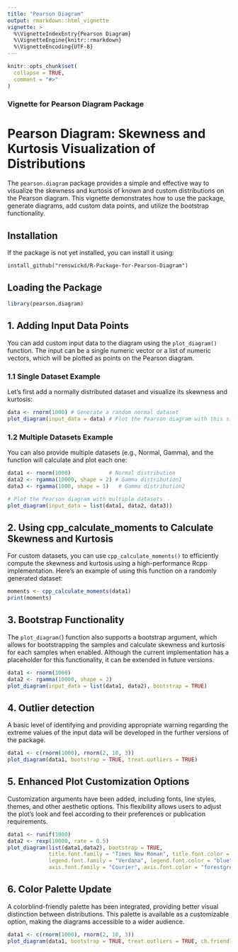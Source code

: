 ```yaml
---
title: "Pearson Diagram"
output: rmarkdown::html_vignette
vignette: >
  %\VignetteIndexEntry{Pearson Diagram}
  %\VignetteEngine{knitr::rmarkdown}
  %\VignetteEncoding{UTF-8}
---
```


```r
knitr::opts_chunk$set(
  collapse = TRUE,
  comment = "#>"
)
```

### Vignette for Pearson Diagram Package
# Pearson Diagram: Skewness and Kurtosis Visualization of Distributions
The `pearson.diagram` package provides a simple and effective way to visualize the skewness and kurtosis of known and custom distributions on the Pearson diagram. This vignette demonstrates how to use the package, generate diagrams, add custom data points, and utilize the bootstrap functionality.

## Installation
If the package is not yet installed, you can install it using:

```
install_github("renswickd/R-Package-for-Pearson-Diagram")
```
## Loading the Package
```r
library(pearson.diagram)
```

## 1. Adding Input Data Points
You can add custom input data to the diagram using the `plot_diagram()` function. The input can be a single numeric vector or a list of numeric vectors, which will be plotted as points on the Pearson diagram.

### 1.1 Single Dataset Example
Let’s first add a normally distributed dataset and visualize its skewness and kurtosis:
```r
data <- rnorm(1000) # Generate a random normal dataset
plot_diagram(input_data = data) # Plot the Pearson diagram with this single dataset
```

### 1.2 Multiple Datasets Example
You can also provide multiple datasets (e.g., Normal, Gamma), and the function will calculate and plot each one:
```r
data1 <- rnorm(1000)            # Normal distribution
data2 <- rgamma(10000, shape = 2) # Gamma distribution1
data3 <- rgamma(1000, shape = 1)   # Gamma distribution2

# Plot the Pearson diagram with multiple datasets
plot_diagram(input_data = list(data1, data2, data3))
```
## 2. Using cpp_calculate_moments to Calculate Skewness and Kurtosis
For custom datasets, you can use `cpp_calculate_moments()` to efficiently compute the skewness and kurtosis using a high-performance Rcpp implementation. Here's an example of using this function on a randomly generated dataset:
```r
moments <- cpp_calculate_moments(data1)
print(moments)
```

## 3. Bootstrap Functionality
The `plot_diagram(`) function also supports a bootstrap argument, which allows for bootstrapping the samples and calculate skewness and kurtosis for each samples when enabled. Although the current implementation has a placeholder for this functionality, it can be extended in future versions.
```r
data1 <- rnorm(1000) 
data2 <- rgamma(10000, shape = 2)
plot_diagram(input_data = list(data1, data2), bootstrap = TRUE)
```

## 4. Outlier detection 
A basic level of identifying and providing appropriate warning regarding the extreme values of the input data will be developed in the further versions of the package.
```r
data1 <- c(rnorm(1000), rnorm(2, 10, 3))
plot_diagram(data1, bootstrap = TRUE, treat.outliers = TRUE)
```

## 5. Enhanced Plot Customization Options
Customization arguments have been added, including fonts, line styles, themes, and other aesthetic options. This flexibility allows users to adjust the plot’s look and feel according to their preferences or publication requirements.
```r
data1 <- runif(1000)
data2 <- rexp(10000, rate = 0.5)
plot_diagram(list(data1,data2), bootstrap = TRUE,
             title.font.family = "Times New Roman", title.font.color = "darkred", title.font.size = 16, title.hjust = 0.5,
             legend.font.family = "Verdana", legend.font.color = "blue", legend.font.size = 12,
             axis.font.family = "Courier", axis.font.color = "forestgreen", axis.font.size = 10)


```

## 6. Color Palette Update
A colorblind-friendly palette has been integrated, providing better visual distinction between distributions. This palette is available as a customizable option, making the diagrams accessible to a wider audience.
```r
data1 <- c(rnorm(1000), rnorm(2, 10, 3))
plot_diagram(data1, bootstrap = TRUE, treat.outliers = TRUE, cb.friendly = TRUE)
```


